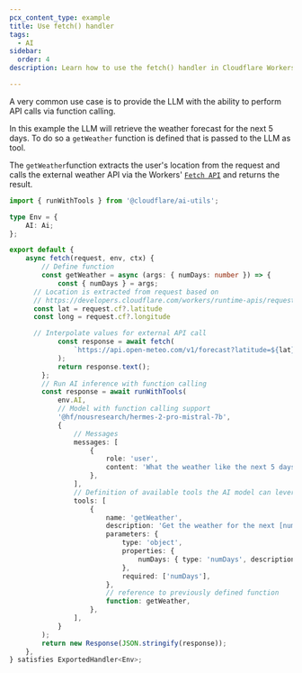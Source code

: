 ```yaml
---
pcx_content_type: example
title: Use fetch() handler
tags:
  - AI
sidebar:
  order: 4
description: Learn how to use the fetch() handler in Cloudflare Workers AI to enable LLMs to perform API calls, like retrieving a 5-day weather forecast using function calling.

---
```


A very common use case is to provide the LLM with the ability to perform API calls via function calling.

In this example the LLM will retrieve the weather forecast for the next 5 days.
To do so a `getWeather` function is defined that is passed to the LLM as tool.

The `getWeather`function extracts the user's location from the request and calls the external weather API via the Workers' [`Fetch API`](/workers/runtime-apis/fetch/) and returns the result.

```ts title="Embedded function calling example with fetch()"
import { runWithTools } from '@cloudflare/ai-utils';

type Env = {
	AI: Ai;
};

export default {
	async fetch(request, env, ctx) {
		// Define function
		const getWeather = async (args: { numDays: number }) => {
			const { numDays } = args;
      // Location is extracted from request based on
      // https://developers.cloudflare.com/workers/runtime-apis/request/#incomingrequestcfproperties
      const lat = request.cf?.latitude
      const long = request.cf?.longitude

      // Interpolate values for external API call
			const response = await fetch(
				`https://api.open-meteo.com/v1/forecast?latitude=${lat}&longitude=${long}&daily=temperature_2m_max,precipitation_sum&timezone=GMT&forecast_days=${numDays}`
			);
			return response.text();
		};
		// Run AI inference with function calling
		const response = await runWithTools(
			env.AI,
			// Model with function calling support
			'@hf/nousresearch/hermes-2-pro-mistral-7b',
			{
				// Messages
				messages: [
					{
						role: 'user',
						content: 'What the weather like the next 5 days? Respond as text',
					},
				],
				// Definition of available tools the AI model can leverage
				tools: [
					{
						name: 'getWeather',
						description: 'Get the weather for the next [numDays] days',
						parameters: {
							type: 'object',
							properties: {
								numDays: { type: 'numDays', description: 'number of days for the weather forecast' },
							},
							required: ['numDays'],
						},
						// reference to previously defined function
						function: getWeather,
					},
				],
			}
		);
		return new Response(JSON.stringify(response));
	},
} satisfies ExportedHandler<Env>;

```
